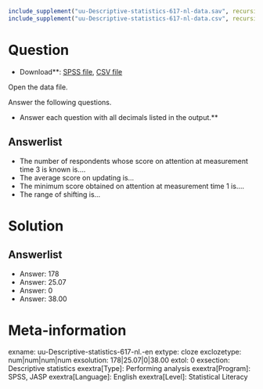 ```r
include_supplement("uu-Descriptive-statistics-617-nl-data.sav", recursive = TRUE)
include_supplement("uu-Descriptive-statistics-617-nl-data.csv", recursive = TRUE)
```

Question
========

* Download**: [SPSS file](uu-Descriptive-statistics-617-nl-data.sav), [CSV file](uu-Descriptive-statistics-617-nl-data.csv)

Open the data file.

Answer the following questions.

* Answer each question with all decimals listed in the output.**

Answerlist
----------
* The number of respondents whose score on attention at measurement time 3 is known is....
* The average score on updating is...
* The minimum score obtained on attention at measurement time 1 is....
* The range of shifting is...

Solution
========

Answerlist
----------
* Answer: 178
* Answer: 25.07
* Answer: 0
* Answer: 38.00

Meta-information
================
exname: uu-Descriptive-statistics-617-nl.-en
extype: cloze
exclozetype: num|num|num|num
exsolution: 178|25.07|0|38.00
extol: 0
exsection: Descriptive statistics
exextra[Type]: Performing analysis
exextra[Program]: SPSS, JASP
exextra[Language]: English
exextra[Level]: Statistical Literacy
